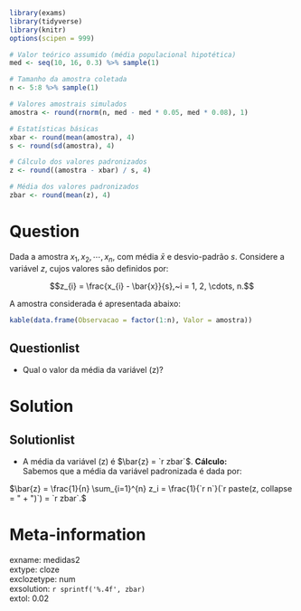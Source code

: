 ```r
library(exams)
library(tidyverse)
library(knitr)
options(scipen = 999)

# Valor teórico assumido (média populacional hipotética)
med <- seq(10, 16, 0.3) %>% sample(1)

# Tamanho da amostra coletada
n <- 5:8 %>% sample(1)

# Valores amostrais simulados
amostra <- round(rnorm(n, med - med * 0.05, med * 0.08), 1)

# Estatísticas básicas
xbar <- round(mean(amostra), 4)
s <- round(sd(amostra), 4)

# Cálculo dos valores padronizados
z <- round((amostra - xbar) / s, 4)

# Média dos valores padronizados
zbar <- round(mean(z), 4)
```

Question
========

Dada a amostra $x_1,x_2,\cdots, x_n,$ com média $\bar{x}$ e desvio-padrão $s$. Considere a variável $z$, cujos valores são definidos por:

$$z_{i} = \frac{x_{i} - \bar{x}}{s},~i = 1, 2, \cdots, n.$$

A amostra considerada é apresentada abaixo:

```r
kable(data.frame(Observacao = factor(1:n), Valor = amostra))
```

Questionlist
------------
* Qual o valor da média da variável \(z\)?

Solution
========

Solutionlist
------------

* A média da variável \(z\) é $\bar{z} = `r zbar`$. **Cálculo:**  
Sabemos que a média da variável padronizada é dada por:

$\bar{z} = \frac{1}{n} \sum_{i=1}^{n} z_i = \frac{1}{`r n`}(`r paste(z, collapse = " + ")`) = `r zbar`.$

Meta-information
================
exname: medidas2   
extype: cloze  
exclozetype: num  
exsolution: `r sprintf('%.4f', zbar)`  
extol: 0.02
